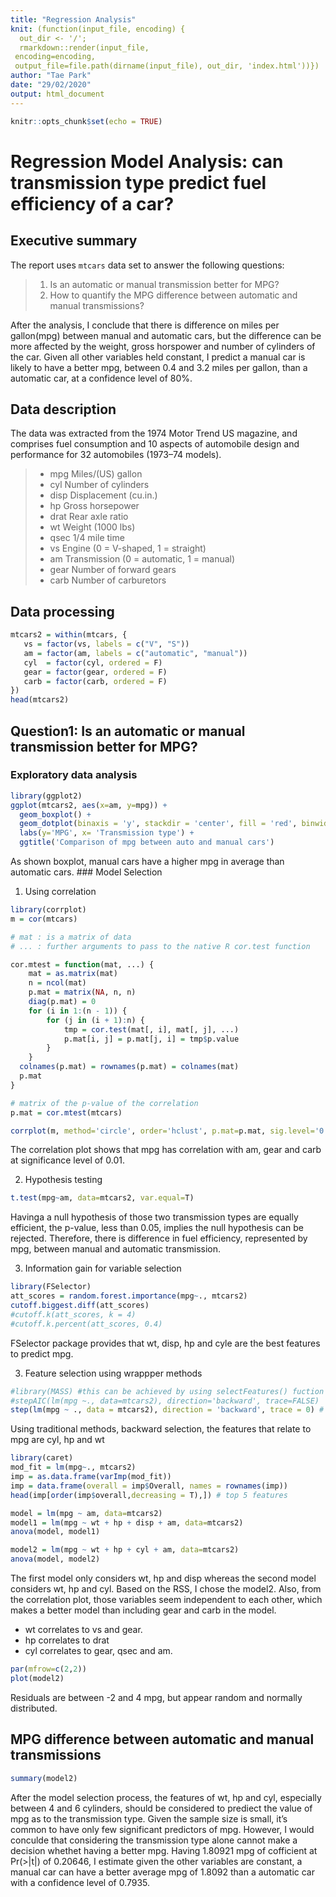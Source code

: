 ```yaml
---
title: "Regression Analysis"
knit: (function(input_file, encoding) {
  out_dir <- '/';
  rmarkdown::render(input_file,
 encoding=encoding,
 output_file=file.path(dirname(input_file), out_dir, 'index.html'))})
author: "Tae Park"
date: "29/02/2020"
output: html_document
---
```


```r
knitr::opts_chunk$set(echo = TRUE)
```

# Regression Model Analysis: can transmission type predict fuel efficiency of a car?

## Executive summary
The report uses ```mtcars``` data set to answer the following questions:

>  1. Is an automatic or manual transmission better for MPG?
>  2. How to quantify the MPG difference between automatic and manual transmissions?

After the analysis, I conclude that there is difference on miles per gallon(mpg) between manual and automatic cars, but the difference can be more affected by the weight, gross horspower and number of cylinders of the car. 
Given all other variables held constant, I predict a manual car is likely to have a better mpg, between 0.4 and 3.2 miles per gallon, than a automatic car, at a confidence level of 80%.

## Data description

The data was extracted from the 1974 Motor Trend US magazine, and comprises fuel consumption and 10 aspects of automobile design and performance for 32 automobiles (1973–74 models).

> * mpg	Miles/(US) gallon
> * cyl	Number of cylinders
> * disp	Displacement (cu.in.)
> * hp	Gross horsepower
> * drat	Rear axle ratio
> * wt	Weight (1000 lbs)
> * qsec	1/4 mile time
> * vs	Engine (0 = V-shaped, 1 = straight)
> * am	Transmission (0 = automatic, 1 = manual)
> * gear	Number of forward gears
> * carb	Number of carburetors

## Data processing
```r
mtcars2 = within(mtcars, {
   vs = factor(vs, labels = c("V", "S"))
   am = factor(am, labels = c("automatic", "manual"))
   cyl  = factor(cyl, ordered = F)
   gear = factor(gear, ordered = F)
   carb = factor(carb, ordered = F)
})
head(mtcars2)
```

## Question1: Is an automatic or manual transmission better for MPG?

### Exploratory data analysis

```r
library(ggplot2)
ggplot(mtcars2, aes(x=am, y=mpg)) +
  geom_boxplot() +
  geom_dotplot(binaxis = 'y', stackdir = 'center', fill = 'red', binwidth = 0.5) +
  labs(y='MPG', x= 'Transmission type') +
  ggtitle('Comparison of mpg between auto and manual cars')
```

As shown boxplot, manual cars have a higher mpg in average than automatic cars.
### Model Selection

1. Using correlation

```r
library(corrplot)
m = cor(mtcars)

# mat : is a matrix of data
# ... : further arguments to pass to the native R cor.test function

cor.mtest = function(mat, ...) {
    mat = as.matrix(mat)
    n = ncol(mat)
    p.mat = matrix(NA, n, n)
    diag(p.mat) = 0
    for (i in 1:(n - 1)) {
        for (j in (i + 1):n) {
            tmp = cor.test(mat[, i], mat[, j], ...)
            p.mat[i, j] = p.mat[j, i] = tmp$p.value
        }
    }
  colnames(p.mat) = rownames(p.mat) = colnames(mat)
  p.mat
}

# matrix of the p-value of the correlation
p.mat = cor.mtest(mtcars)

corrplot(m, method='circle', order='hclust', p.mat=p.mat, sig.level='0.01')

```
The correlation plot shows that mpg has correlation with am, gear and carb at significance level of 0.01.

2. Hypothesis testing

```r
t.test(mpg~am, data=mtcars2, var.equal=T)
```
Havinga a null hypothesis of those two transmission types are equally efficient, the p-value, less than 0.05, implies the null hypothesis can be rejected. Therefore, there is difference in fuel efficiency, represented by mpg, between manual and automatic transmission.

3. Information gain for variable selection
```r

library(FSelector)
att_scores = random.forest.importance(mpg~., mtcars2)
cutoff.biggest.diff(att_scores)
#cutoff.k(att_scores, k = 4)
#cutoff.k.percent(att_scores, 0.4)

```
FSelector package provides that wt, disp, hp and cyle are the best features to predict mpg.

3. Feature selection using wrappper methods

```r
#library(MASS) #this can be achieved by using selectFeatures() fuction from  mlr package.
#stepAIC(lm(mpg ~., data=mtcars2), direction='backward', trace=FALSE)
step(lm(mpg ~ ., data = mtcars2), direction = 'backward', trace = 0) # stepwise backward elimination
```
Using traditional methods, backward selection, the features that relate to mpg are cyl, hp and wt

```r
library(caret)
mod_fit = lm(mpg~., mtcars2)
imp = as.data.frame(varImp(mod_fit))
imp = data.frame(overall = imp$Overall, names = rownames(imp))
head(imp[order(imp$overall,decreasing = T),]) # top 5 features
```


```r

model = lm(mpg ~ am, data=mtcars2)
model1 = lm(mpg ~ wt + hp + disp + am, data=mtcars2)
anova(model, model1)
```

```r
model2 = lm(mpg ~ wt + hp + cyl + am, data=mtcars2)
anova(model, model2)
```

The first model only considers wt, hp and disp whereas the second model considers wt, hp and cyl. Based on the RSS, I chose the model2. Also, from the correlation plot, those variables seem independent to each other, which makes a better model than including gear and carb in the model.

- wt correlates to vs and gear.
- hp correlates to drat
- cyl correlates to gear, qsec and am.

```r
par(mfrow=c(2,2))
plot(model2)
```
Residuals are between -2 and 4 mpg, but appear random and normally distributed.

## MPG difference between automatic and manual transmissions

```r
summary(model2)
```
After the model selection process, the features of wt, hp and cyl, especially between 4 and 6 cylinders, should be considered to prediect the value of mpg as to the transmission type. Given the sample size is small, it's common to have only few significant predictors of mpg. 
However, I would conculde that considering the transmission type alone cannot make a decision whethet having a better mpg. Having 1.80921 mpg of cofficient at Pr(>|t|) of 0.20646, I estimate given the other variables are constant, a manual car can have a better average mpg of 1.8092 than a automatic car with a confidence level of 0.7935.
